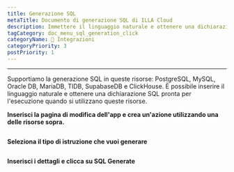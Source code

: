 ```yaml
---
title: Generazione SQL
metaTitle: Documento di generazione SQL di ILLA Cloud
description: Immettere il linguaggio naturale e ottenere una dichiarazione SQL pronta per l'esecuzione
tagCategory: doc_menu_sql_generation_click
categoryName: 🔨 Integrazioni
categoryPriority: 3
postPriority: 1
---
```


* * *

<Heading hidden>SQL Generation</Heading>

Supportiamo la generazione SQL in queste risorse: PostgreSQL, MySQL, Oracle DB, MariaDB, TIDB, SupabaseDB e ClickHouse. È possibile inserire il linguaggio naturale e ottenere una dichiarazione SQL pronta per l'esecuzione quando si utilizzano queste risorse. 

**Inserisci la pagina di modifica dell'app e crea un'azione utilizzando una delle risorse sopra.** 

<img src='https://cdn.illacloud.com/official-website/img/docs/assemble/sql_generate.png' alt="" />

**Seleziona il tipo di istruzione che vuoi generare**

<img src='https://cdn.illacloud.com/official-website/img/docs/assemble/sql_generate(1).gif' alt="" />

**Inserisci i dettagli e clicca su SQL Generate**

<img src='https://cdn.illacloud.com/official-website/img/docs/assemble/sql_generate(2).png' alt="" />
